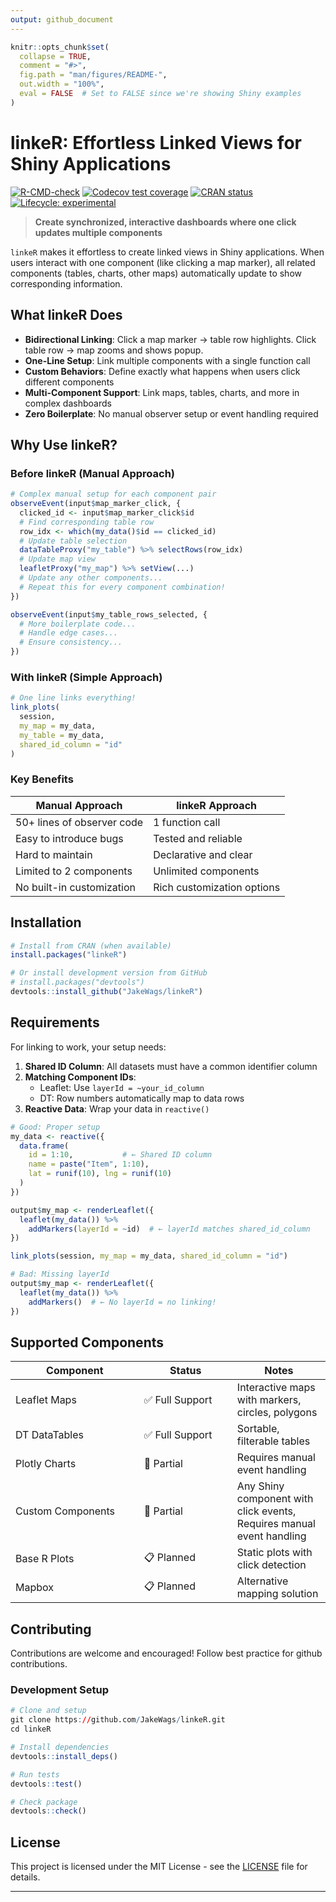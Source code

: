 ```yaml
---
output: github_document
---
```


<!-- README.md is generated from README.Rmd. Please edit that file -->

```r
knitr::opts_chunk$set(
  collapse = TRUE,
  comment = "#>",
  fig.path = "man/figures/README-",
  out.width = "100%",
  eval = FALSE  # Set to FALSE since we're showing Shiny examples
)
```

# linkeR: Effortless Linked Views for Shiny Applications

<!-- badges: start -->
[![R-CMD-check](https://github.com/JakeWags/linkeR/actions/workflows/R-CMD-check.yaml/badge.svg?cache=bust)](https://github.com/JakeWags/linkeR/actions/workflows/R-CMD-check.yaml)
[![Codecov test coverage](https://codecov.io/gh/JakeWags/linkeR/graph/badge.svg)](https://app.codecov.io/gh/JakeWags/linkeR)
[![CRAN status](https://www.r-pkg.org/badges/version/linkeR)](https://CRAN.R-project.org/package=linkeR)
[![Lifecycle: experimental](https://img.shields.io/badge/lifecycle-experimental-orange.svg)](https://lifecycle.r-lib.org/articles/stages.html#experimental)
<!-- badges: end -->

> **Create synchronized, interactive dashboards where one click updates multiple components**

`linkeR` makes it effortless to create linked views in Shiny applications. When users interact with one component (like clicking a map marker), all related components (tables, charts, other maps) automatically update to show corresponding information.

## What linkeR Does

- **Bidirectional Linking**: Click a map marker → table row highlights. Click table row → map zooms and shows popup.
- **One-Line Setup**: Link multiple components with a single function call
- **Custom Behaviors**: Define exactly what happens when users click different components
- **Multi-Component Support**: Link maps, tables, charts, and more in complex dashboards
- **Zero Boilerplate**: No manual observer setup or event handling required

## Why Use linkeR?

### Before linkeR (Manual Approach)
```r
# Complex manual setup for each component pair
observeEvent(input$map_marker_click, {
  clicked_id <- input$map_marker_click$id
  # Find corresponding table row
  row_idx <- which(my_data()$id == clicked_id)
  # Update table selection
  dataTableProxy("my_table") %>% selectRows(row_idx)
  # Update map view
  leafletProxy("my_map") %>% setView(...)
  # Update any other components...
  # Repeat this for every component combination!
})

observeEvent(input$my_table_rows_selected, {
  # More boilerplate code...
  # Handle edge cases...
  # Ensure consistency...
})
```

### With linkeR (Simple Approach)
```r
# One line links everything!
link_plots(
  session,
  my_map = my_data,
  my_table = my_data,
  shared_id_column = "id"
)
```

### Key Benefits

| Manual Approach | linkeR Approach |
|-----------------|-----------------|
| 50+ lines of observer code | 1 function call |
| Easy to introduce bugs | Tested and reliable |
| Hard to maintain | Declarative and clear |
| Limited to 2 components | Unlimited components |
| No built-in customization | Rich customization options |

## Installation

```r
# Install from CRAN (when available)
install.packages("linkeR")

# Or install development version from GitHub
# install.packages("devtools")
devtools::install_github("JakeWags/linkeR")
```

## Requirements

For linking to work, your setup needs:

1. **Shared ID Column**: All datasets must have a common identifier column
2. **Matching Component IDs**: 
   - Leaflet: Use `layerId = ~your_id_column` 
   - DT: Row numbers automatically map to data rows
3. **Reactive Data**: Wrap your data in `reactive()`

```r
# Good: Proper setup
my_data <- reactive({
  data.frame(
    id = 1:10,           # ← Shared ID column
    name = paste("Item", 1:10),
    lat = runif(10), lng = runif(10)
  )
})

output$my_map <- renderLeaflet({
  leaflet(my_data()) %>%
    addMarkers(layerId = ~id)  # ← layerId matches shared_id_column
})

link_plots(session, my_map = my_data, shared_id_column = "id")

# Bad: Missing layerId
output$my_map <- renderLeaflet({
  leaflet(my_data()) %>%
    addMarkers()  # ← No layerId = no linking!
})
```

## Supported Components

| Component | Status | Notes |
|-----------|--------|--------|
| Leaflet Maps | ✅ Full Support | Interactive maps with markers, circles, polygons |
| DT DataTables | ✅ Full Support | Sortable, filterable tables |
| Plotly Charts | 🔄 Partial | Requires manual event handling |
| Custom Components | 🔄 Partial | Any Shiny component with click events, Requires manual event handling |
| Base R Plots | 📋 Planned | Static plots with click detection |
| Mapbox | 📋 Planned | Alternative mapping solution |

## Contributing

Contributions are welcome and encouraged! Follow best practice for github contributions.

### Development Setup
```r
# Clone and setup
git clone https://github.com/JakeWags/linkeR.git
cd linkeR

# Install dependencies
devtools::install_deps()

# Run tests
devtools::test()

# Check package
devtools::check()
```

## License

This project is licensed under the MIT License - see the [LICENSE](LICENSE) file for details.

---
